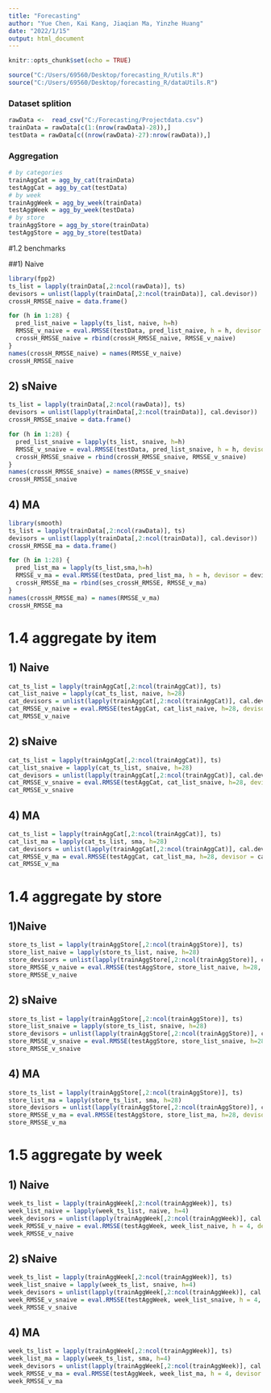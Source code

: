 ```yaml
---
title: "Forecasting"
author: "Yue Chen, Kai Kang, Jiaqian Ma, Yinzhe Huang"
date: "2022/1/15"
output: html_document
---
```


```r
knitr::opts_chunk$set(echo = TRUE)
```

```r
source("C:/Users/69560/Desktop/forecasting_R/utils.R")
source("C:/Users/69560/Desktop/forecasting_R/dataUtils.R")
```

### Dataset splition
```r
rawData <-  read_csv("C:/Forecasting/Projectdata.csv")
trainData = rawData[c(1:(nrow(rawData)-28)),]
testData = rawData[c((nrow(rawData)-27):nrow(rawData)),]
```

### Aggregation
```r
# by categories
trainAggCat = agg_by_cat(trainData)
testAggCat = agg_by_cat(testData)
# by week
trainAggWeek = agg_by_week(trainData)
testAggWeek = agg_by_week(testData)
# by store
trainAggStore = agg_by_store(trainData)
testAggStore = agg_by_store(testData)
```

#1.2 benchmarks

##1) Naive 
```r
library(fpp2)
ts_list = lapply(trainData[,2:ncol(rawData)], ts)
devisors = unlist(lapply(trainData[,2:ncol(trainData)], cal.devisor))
crossH_RMSSE_naive = data.frame()

for (h in 1:28) {
  pred_list_naive = lapply(ts_list, naive, h=h)
  RMSSE_v_naive = eval.RMSSE(testData, pred_list_naive, h = h, devisor = devisors)
  crossH_RMSSE_naive = rbind(crossH_RMSSE_naive, RMSSE_v_naive)
}
names(crossH_RMSSE_naive) = names(RMSSE_v_naive)
crossH_RMSSE_naive
```
## 2) sNaive 
```r
ts_list = lapply(trainData[,2:ncol(rawData)], ts)
devisors = unlist(lapply(trainData[,2:ncol(trainData)], cal.devisor))
crossH_RMSSE_snaive = data.frame()

for (h in 1:28) {
  pred_list_snaive = lapply(ts_list, snaive, h=h)
  RMSSE_v_snaive = eval.RMSSE(testData, pred_list_snaive, h = h, devisor = devisors)
  crossH_RMSSE_snaive = rbind(crossH_RMSSE_snaive, RMSSE_v_snaive)
}
names(crossH_RMSSE_snaive) = names(RMSSE_v_snaive)
crossH_RMSSE_snaive
```
## 4) MA
```r
library(smooth)
ts_list = lapply(trainData[,2:ncol(rawData)], ts)
devisors = unlist(lapply(trainData[,2:ncol(trainData)], cal.devisor))
crossH_RMSSE_ma = data.frame()

for (h in 1:28) {
  pred_list_ma = lapply(ts_list,sma,h=h)
  RMSSE_v_ma = eval.RMSSE(testData, pred_list_ma, h = h, devisor = devisors)
  crossH_RMSSE_ma = rbind(ses_crossH_RMSSE, RMSSE_v_ma)
}
names(crossH_RMSSE_ma) = names(RMSSE_v_ma)
crossH_RMSSE_ma
```
# 1.4 aggregate by item
## 1) Naive 
```r
cat_ts_list = lapply(trainAggCat[,2:ncol(trainAggCat)], ts)
cat_list_naive = lapply(cat_ts_list, naive, h=28)
cat_devisors = unlist(lapply(trainAggCat[,2:ncol(trainAggCat)], cal.devisor))
cat_RMSSE_v_naive = eval.RMSSE(testAggCat, cat_list_naive, h=28, devisor = cat_devisors)
cat_RMSSE_v_naive
```
## 2) sNaive 
```r
cat_ts_list = lapply(trainAggCat[,2:ncol(trainAggCat)], ts)
cat_list_snaive = lapply(cat_ts_list, snaive, h=28)
cat_devisors = unlist(lapply(trainAggCat[,2:ncol(trainAggCat)], cal.devisor))
cat_RMSSE_v_snaive = eval.RMSSE(testAggCat, cat_list_snaive, h=28, devisor = cat_devisors)
cat_RMSSE_v_snaive
```
## 4) MA 
```r
cat_ts_list = lapply(trainAggCat[,2:ncol(trainAggCat)], ts)
cat_list_ma = lapply(cat_ts_list, sma, h=28)
cat_devisors = unlist(lapply(trainAggCat[,2:ncol(trainAggCat)], cal.devisor))
cat_RMSSE_v_ma = eval.RMSSE(testAggCat, cat_list_ma, h=28, devisor = cat_devisors)
cat_RMSSE_v_ma
```


# 1.4 aggregate by store
## 1)Naive 
```r
store_ts_list = lapply(trainAggStore[,2:ncol(trainAggStore)], ts)
store_list_naive = lapply(store_ts_list, naive, h=28)
store_devisors = unlist(lapply(trainAggStore[,2:ncol(trainAggStore)], cal.devisor))
store_RMSSE_v_naive = eval.RMSSE(testAggStore, store_list_naive, h=28, devisor = store_devisors)
store_RMSSE_v_naive
```
## 2) sNaive 
```r
store_ts_list = lapply(trainAggStore[,2:ncol(trainAggStore)], ts)
store_list_snaive = lapply(store_ts_list, snaive, h=28)
store_devisors = unlist(lapply(trainAggStore[,2:ncol(trainAggStore)], cal.devisor))
store_RMSSE_v_snaive = eval.RMSSE(testAggStore, store_list_snaive, h=28, devisor = store_devisors)
store_RMSSE_v_snaive
```
## 4) MA 
```r
store_ts_list = lapply(trainAggStore[,2:ncol(trainAggStore)], ts)
store_list_ma = lapply(store_ts_list, sma, h=28)
store_devisors = unlist(lapply(trainAggStore[,2:ncol(trainAggStore)], cal.devisor))
store_RMSSE_v_ma = eval.RMSSE(testAggStore, store_list_ma, h=28, devisor = store_devisors)
store_RMSSE_v_ma
```

# 1.5 aggregate by week
## 1) Naive 
```r
week_ts_list = lapply(trainAggWeek[,2:ncol(trainAggWeek)], ts)
week_list_naive = lapply(week_ts_list, naive, h=4)
week_devisors = unlist(lapply(trainAggWeek[,2:ncol(trainAggWeek)], cal.devisor))
week_RMSSE_v_naive = eval.RMSSE(testAggWeek, week_list_naive, h = 4, devisor = week_devisors)
week_RMSSE_v_naive
```
## 2) sNaive 
```r
week_ts_list = lapply(trainAggWeek[,2:ncol(trainAggWeek)], ts)
week_list_snaive = lapply(week_ts_list, snaive, h=4)
week_devisors = unlist(lapply(trainAggWeek[,2:ncol(trainAggWeek)], cal.devisor))
week_RMSSE_v_snaive = eval.RMSSE(testAggWeek, week_list_snaive, h = 4, devisor = week_devisors)
week_RMSSE_v_snaive
```

## 4) MA 
```r
week_ts_list = lapply(trainAggWeek[,2:ncol(trainAggWeek)], ts)
week_list_ma = lapply(week_ts_list, sma, h=4)
week_devisors = unlist(lapply(trainAggWeek[,2:ncol(trainAggWeek)], cal.devisor))
week_RMSSE_v_ma = eval.RMSSE(testAggWeek, week_list_ma, h = 4, devisor = week_devisors)
week_RMSSE_v_ma
```